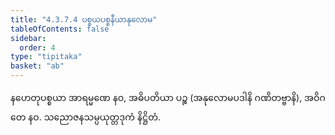 ```yaml
---
title: "4.3.7.4 ပစ္စယပစ္စနီယာနုလောမ"
tableOfContents: false
sidebar:
  order: 4
type: "tipitaka"
basket: "ab"
---
```



<DynamicBreadcrumb />

<Division number="96">

<Paragraph number="1557">
နဟေတုပစ္စယာ အာရမ္မဏေ နဝ, အဓိပတိယာ ပဉ္စ (အနုလောမပဒါနိ ဂဏိတဗ္ဗာနိ), အဝိဂတေ နဝ.

</Paragraph>
</Division>

<Paragraph number="1558" type="center">
သညောဇနသမ္ပယုတ္တဒုကံ နိဋ္ဌိတံ.
</Paragraph>
